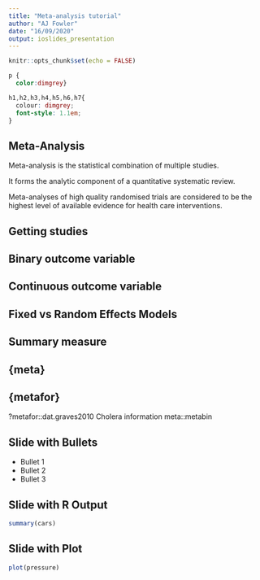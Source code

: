 ```yaml
---
title: "Meta-analysis tutorial"
author: "AJ Fowler"
date: "16/09/2020"
output: ioslides_presentation
---
```

<!--    background color = #0d3273 -->

<!--  Add banner for future -->
```r
knitr::opts_chunk$set(echo = FALSE)
```

<!-- custom css styling -->
``` css
p {
  color:dimgrey}

h1,h2,h3,h4,h5,h6,h7{
  colour: dimgrey;
  font-style: 1.1em;
}
```

## Meta-Analysis

Meta-analysis is the statistical combination of multiple studies. 

It forms the analytic component of a quantitative systematic review.

Meta-analyses of high quality randomised trials are considered to be the highest level of available evidence for health care interventions. 

## Getting studies


## Binary outcome variable

## Continuous outcome variable

## Fixed vs Random Effects Models

## Summary measure

## {meta}

## {metafor}
?metafor::dat.graves2010
Cholera information
meta::metabin

## Slide with Bullets

- Bullet 1
- Bullet 2
- Bullet 3

## Slide with R Output

```r
summary(cars)
```

## Slide with Plot

```r
plot(pressure)
```

